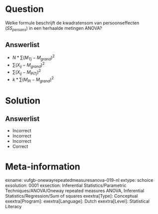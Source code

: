 Question
========

Welke formule beschrijft de kwadratensom van persoonseffecten ($SS_{persons}$) in een herhaalde metingen ANOVA?
  
Answerlist
----------
* $N*\sum(M_{Tj}-M_{grand})^{2}$
* $\sum(X_{ij}-M_{grand})^{2}$
* $\sum(X_{ij}-M_{PiTj})^{2}$
* $k*\sum(M_{Pi}-M_{grand})^{2}$

Solution
========

Answerlist
----------
* Incorrect
* Incorrect
* Incorrect
* Correct

Meta-information
================
exname: vufgb-onewayrepeatedmeasuresanova-019-nl
extype: schoice
exsolution: 0001
exsection: Inferential Statistics/Parametric Techniques/ANOVA/Oneway repeated measures ANOVA, Inferential Statistics/Regression/Sum of squares
exextra[Type]: Conceptual
exextra[Program]: 
exextra[Language]: Dutch
exextra[Level]: Statistical Literacy
